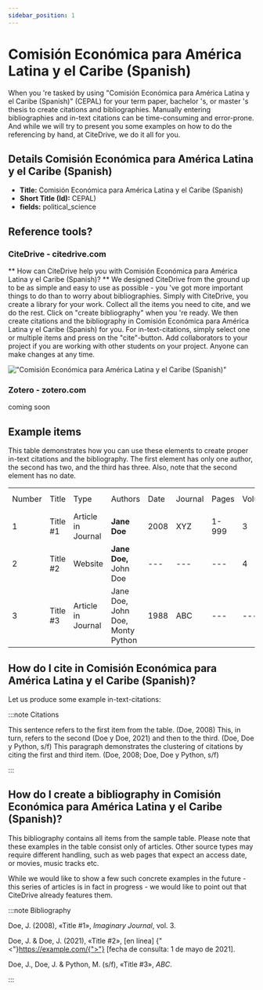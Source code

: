 ```yaml
---
sidebar_position: 1
---
```


# Comisión Económica para América Latina y el Caribe (Spanish)

When you 're tasked by using "Comisión Económica para América Latina y el Caribe (Spanish)" (CEPAL) for your term paper, bachelor 's, or master 's thesis to create citations and bibliographies.
Manually entering bibliographies and in-text citations can be time-consuming and error-prone. And while we will try to present you some examples on how to do the referencing by hand, at CiteDrive, we do it all for you.

## Details  Comisión Económica para América Latina y el Caribe (Spanish)
* **Title:** Comisión Económica para América Latina y el Caribe (Spanish)
* **Short Title (Id):** CEPAL)
* **fields:** political_science

## Reference tools?
### CiteDrive - citedrive.com
** How can CiteDrive help you with Comisión Económica para América Latina y el Caribe (Spanish)? **
We designed CiteDrive from the ground up to be as simple and easy to use as possible - you 've got more important things to do than to worry about bibliographies. Simply with CiteDrive, you create a library for your work. Collect all the items you need to cite, and we do the rest. Click on "create bibliography" when you 're ready. We then create citations and the bibliography in Comisión Económica para América Latina y el Caribe (Spanish) for you. For in-text-citations, simply select one or multiple items and press on the "cite"-button. Add collaborators to your project if you are working with other students on your project. Anyone can make changes at any time.


!["Comisión Económica para América Latina y el Caribe (Spanish)"](images/comision-economica-para-america-latina-y-el-caribe-spanish.svg "Choose Comisión Económica para América Latina y el Caribe (Spanish) in the CiteDrive App")

### Zotero - zotero.com

coming soon

## Example items

This table demonstrates how you can use these elements to create proper in-text citations and the bibliography. The first element has only one author, the second has two, and the third has three. Also, note that the second element has no date.


<table>
  <tr>
   <td>Number
   </td>
   <td>Title
   </td>
   <td>Type
   </td>
   <td>Authors
   </td>
   <td>Date
   </td>
   <td>Journal
   </td>
   <td>Pages
   </td>
   <td>Volume
   </td>
   <td>Issue
   </td>
   <td>Access Date
   </td>
  </tr>
  <tr>
   <td>1
   </td>
   <td>Title #1
   </td>
   <td>Article in Journal
   </td>
   <td><strong>Jane Doe</strong>
   </td>
   <td>2008
   </td>
   <td>XYZ
   </td>
   <td>1-999
   </td>
   <td>3
   </td>
   <td>2
   </td>
   <td>--
   </td>
  </tr>
  <tr>
   <td>
2
   </td>
   <td>Title #2
   </td>
   <td>Website
   </td>
   <td><strong>Jane Doe, </strong>John Doe
   </td>
   <td>---
   </td>
   <td>---
   </td>
   <td>---
   </td>
   <td>4
   </td>
   <td>---
   </td>
   <td>2020-05-01
   </td>
  </tr>
  <tr>
   <td>3
   </td>
   <td>Title #3
   </td>
   <td>Article in Journal
   </td>
   <td>Jane Doe, John Doe, Monty Python
   </td>
   <td>1988
   </td>
   <td>ABC
   </td>
   <td>---
   </td>
   <td>---
   </td>
   <td>16
   </td>
   <td>---
   </td>
  </tr>
</table>



## How do I cite in  Comisión Económica para América Latina y el Caribe (Spanish)?

Let us produce some example in-text-citations:

:::note Citations


This sentence refers to the first item from the table. (Doe, 2008) This, in turn, refers to the second (Doe y Doe, 2021)
and then to the third.  (Doe, Doe y Python, s/f)
This paragraph demonstrates the clustering of citations by citing the first and third item. (Doe, 2008; Doe, Doe y Python, s/f)

:::

## How do I create a bibliography in Comisión Económica para América Latina y el Caribe (Spanish)?

This bibliography contains all items from the sample table. Please note that these examples in the table consist only of articles. Other source types may require different handling, such as web pages that expect an access date, or movies, music tracks etc.

While we would like to show a few such concrete examples in the future - this series of articles is in fact in progress - we would like to point out that CiteDrive already features them.

:::note Bibliography

Doe, J. (2008), «Title #1», <i>Imaginary Journal</i>,  vol. 3.

Doe, J. &amp; Doe, J. (2021), «Title #2», [en línea] {"<"}https://example.com/{">"} [fecha de consulta: 1 de mayo de 2021].

Doe, J., Doe, J. &amp; Python, M. (s/f), «Title #3», <i>ABC</i>.



:::


        
